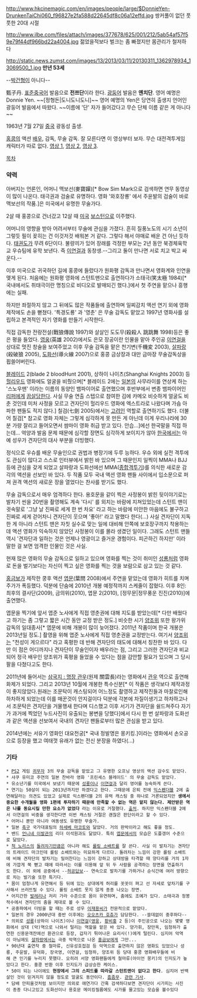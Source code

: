 http://www.hkcinemagic.com/en/images/people/large/$DonnieYen-DrunkenTaiChi060_f96827e2fa588d22645df8c06a12effd.jpg
쌍커풀이 없던 풋풋한 20대 시절

http://www.ilbe.com/files/attach/images/377678/625/001/212/5ab54af57f59e79f44df966bd22a4004.jpg
젊었을적보다 벌크는 좀 빠졌지만 몸관리가 철저하다

http://static.news.zumst.com/images/13/2013/03/11/20130311_1362978934_13069500_1.jpg
'''만년 53세'''

--[[박건형]]이 아니다--

甄子丹. [[표준중국어]] 발음으로 '''전쯔단'''이라 한다. [[광둥어]] 발음은 '''옌치단'''. 영어 예명은 Donnie Yen. ~~[정형돈|도니도니도니]~~ 영어 예명의 Yen은 당연히 출생지 언어인 광둥어 발음에서 따왔다. ~~이름에 '단' 자가 들어갔다고 무슨 단체 이름 같은 게 아니다~~

1963년 7월 27일 [[중국]] 광동성 출생.

[[홍콩]]의 액션 [[배우]], 감독, 무술 감독. 잘 모른다면 이 영상부터 보자. 무슨 대전격투게임 캐릭터가 따로 없다. [http://www.youtube.com/watch?v=7Wxwyn-26-k 영상 1], [http://www.youtube.com/watch?feature=player_embedded&v=KBnr3Rg4nkY 영상 2], [http://www.winnipegfreepress.com/wfptv/entertainment/top-10-donnie-yen-moments-205602031.html 영상 3].

[[목차]]

=== 약력 ===
아버지는 언론인, 어머니 맥보선(麥寶嬋)[* Bow Sim Mark으로 검색하면 연무 동영상이 많이 나온다. 태극권과 검술로 유명하다. 영화 '와호장룡' 에서 주윤발의 검술이 바로 맥보선의 작품.]은 미국에서 유명한 무술가다.

2살 때 홍콩으로 건너갔고 12살 때 [[미국]] [[보스턴]]으로 이주했다.

어머니의 영향을 받아 어려서부터 무술에 관심을 가졌다. 흔히 질풍노도의 시기 소년이 그렇듯 필이 꽂히는 건 이것저것 배워본 거 같다. 그렇다 해서 야매로 배운 건 아닌 듯하다. [[태권도]]가 무려 6단이다. 불량끼가 있어 장래를 걱정한 부모는 2년 동안 북경체육학교 우슈팀에 유학 보낸다. 즉 [[이연걸]]과 동창생.--그리고 둘이 만나면 서로 치고 박고 싸운다.--

이후 미국으로 귀국하던 길에 홍콩에 들렀다가 원화평 감독과 만나면서 영화계와 인연을 맺게 된다. 처음에는 원화평 영화에 스턴트맨으로 출연하다가 소태극(笑太極 1984)[* 국내에서도 취태극이란 명칭으로 비디오로 발매되긴 했다.]에서 첫 주연을 맡으나 흥행에는 실패.

하지만 좌절하지 않고 그 뒤에도 많은 작품들에 출연하며 일찌감치 액션 연기 외에 영화 제작에도 손을 뻗쳤다. '특경도룡' 과 '영춘' 은 무술 감독도 맡았고 1997년 영화사를 설립하고 본격적인 자기 영화를 만들기 시작한다.

직접 감독한 전랑전설(戰狼傳說 1997)와 살살인 도도무(殺殺人 跳跳舞 1998)등은 좋은 평을 들었다. [[영웅]](英雄 2002)에서도 은모 장공이란 인물을 맡아 주인공 [[이연걸]]을 상대로 멋진 창술을 보여주었고 이후 무술 감독을 맡은 천기변(千機変 2003), [[살파랑]](殺破狼 2005), [[도화선]](導火線 2007)으로 홍콩 금상장과 대만 금마장 무술감독상을 휩쓸어버린다.

[[블레이드(실사영화)|블레이드]] 2(blade 2 bloodHunt 2001), 상하이 나이츠(Shanghai Knights 2003) 등 [[헐리우드]] 영화에도 얼굴을 비췄으며[* 블레이드 2에는 [[일본]]의 사무라이를 연상케 하는 '스노우맨' 이라는 이름의 동양인 뱀파이어로 출연했으며 후반부에서 변종 뱀파이어인 [[리퍼]]에게 [[끔살]]당한다. 사실 무술 연출 스텝으로 참여한 김에 카메오 비슷하게 얼굴도 비춘 것인데 미처 사정을 모르고 견자단이 헐리우드 영화에 엑스트라로 나왔다며 가슴 아파한 팬들도 적지 않다.] 칠검(七劍 2005)에서는 [[고려]]인 역할로 출연하기도 했다. 더불어 칠검[* 참고로 영화 자체는 그렇게 심각하게 못 만든 게 아닌데 이게 우리나라에 30분 가량 잘리고 들어오면서 쌈마이 영화 취급 받고 있다. 안습...]에선 한국말을 직접 하는데... 억양과 발음 문제 때문에 심각할 장면도 심각하게 보이지가 않아 [[한국]]에서는 아예 성우가 견자단의 대사 부분을 더빙했다.

정식으로 우슈를 배운 무술인으로 권법과 병장기에 두루 능하다. 우슈 외에 실전 격투에도 관심이 많다고 스스로 인터뷰에서 밝힌 바 있으며 그 때문인지 일찍이 MMA나 BJJ 등에 관심을 갖게 되었고 살파랑과 도화선에선 MMA([[종합격투기]])를 의식한 새로운 감각의 액션을 선보인 바 있다. 두 작품 모두 국내 액션 영화 팬들 사이에서 입소문으로 퍼져 권격 액션의 새로운 장을 열었다는 찬사를 받기도 했다.

무술 감독으로서 매우 엄격하다 한다. 용호문을 같이 찍은 사정봉이 밝힌 뒷이야기로는 발차기 씬을 20번을 촬영해도 계속 '다시' 를 외치는 바람에 지쳐있었는데 스턴트 맨이 귓속말로 '그냥 날 진짜로 세게 한 번 차요' 라고 하는 바람에 미안한 마음에도 불구하고 진짜로 세게 걷어차니 견자단이 웃으며 '좋아!' 라고 말했다 한다(...) 사실 견자단이 지독한 게 아니라 스턴트 맨은 자칫 실수로 맞는 일에 대비해 안쪽에 보호장구까지 착용하는데 액션 영화가 익숙하지 않았던 사정봉이 이를 몰라 생겼던 일이다. 그래도 스턴트 맨들 역시 '견자단과 일하는 것은 언제나 영광이고 즐거운 경험이다. 피곤하긴 하지만' 이라 말한 걸 보면 엄격한 인물인 것은 사실.

현재 많은 영화의 무술 감독으로 일하고 있으며 영화를 찍는 것이 취미인 [[성룡]]처럼 영화로 돈을 벌기보다는 자신이 찍고 싶은 영화를 찍는 것을 보람으로 삼고 있는 것 같다.

[[홍금보]]가 제작한 쿵후 액션 [[엽문]](葉問 2008)에서 주연을 맡았는데 영화가 히트를 치며 주가가 폭등했다. 덕분에 단숨에 2010년 개봉 예정작까지 스케줄이 잡혔다. 이후 8인: 최후의 결사단(2009), 금의위(2010), 엽문 2(2010), [정무문|정무풍운 진진(2010)]에 출연했다.

엽문을 찍기에 앞서 엽준 노사에게 직접 영춘권에 대해 지도를 받았는데[* 다만 배웠다고 하기는 좀 그렇고 짧은 시간 동안 교정 받은 정도.] 비슷한 시기 [[양조위]] 또한 왕가위 감독의 일대종사[* 엽문에 비해 개봉이 많이 늦어졌다. 2011년 작품이며 한국 개봉은 2013년일 정도.] 촬영을 위해 엽준 노사에게 직접 영춘권을 교정받는다. 여기서 [[양조위]]는 "천성이 게으르다" 라고 혹평한 데 반해 견자단의 태도에 대해서 칭찬한 바 있다. 다만 이 점은 어디까지나 견자단이 무술인이자 배우라는 점, 그리고 그러한 견자단과 비교되어 정극 배우인 양조위가 혹평을 들었을 수 있다는 점을 감안할 필요가 있으며 그 당시 팔을 다쳤다고도 한다.

2011년에 들어서는 [[삼국지 : 명장 관우]](원제 關雲長)라는 영화에서 [[관우]] 역으로 출연해 화제가 되었다. 그리고 2013년 10월에 개봉한 특수신분[* 이 작품은 생각보다 제작과정이 좋지않았다.원래는 조문탁이 캐스팅되어 어느정도 촬영하고 제작진들과 마찰로인해 하차하게 되었는데 이를 매꾼것이 안지걸이다 덕분에 각본에 차질이생기고 하차하고나서 조문탁은 견자단을 거물행새 한다며 디스했고 이후 서기가 견자단을 쉴드쳐주다 자기가 과거에 찍었던 누드사진이 유출되는 봉변을 당했다]에서 다시 한 번 살파랑과 도화선과 같은 액션을 선보여서 국내의 견자단 팬들로부터 많은 관심을 받고 있다.

2014년에는 서유기 영화인 대요천궁[* 국내 정발명은 몽키킹.]이라는 영화에서 손오공으로 등장을 했고 여태껏 유래가 없는 전신 분장을 하였다(...)

=== 기타 ===
 * [[PS2]] 게임 [[귀무자]] 3의 무술 감독을 맡았고 그 유명한 오프닝 영상의 액션 감수도 맡았다.
 * 샤쿠 유미코 주연의 일본 찬바라 영화 '프린세스 블레이드' 의 무술 감독도 맡았다.
 * 유소년기를 미국에서 보냈기 때문에 [[성룡]]이나 [[이연걸]]과 달리 영어를 능숙하게 쓴다.
 * 연기는 50살이 되는 2013년까지만 하겠다고 한다. 그때문에 은퇴 전에 [[익스펜더블]] 2에 출연해달라는 의견도 있었고 실제로 익스펜더블 2의 유력 캐스팅 중 하나로 거론되었지만 {{{'}}}'''생에서 중요한 수개월을 영화 1편에 투자하기 때문에 만족할 수 없는 역은 맡지 않는다. 제안받은 역은 나를 동요시킬 만한 요소가 없었다'''{{{'}}} 라는 이유로 거절했다. [http://bbs2.ruliweb.daum.net/gaia/do/ruliweb/default/av/196/read?articleId=853070&bbsId=G003&itemId=13&pageIndex=1 출처]. 하지만 익스펜더블 2에서 이연걸의 비중을 생각한다면 이번 캐스팅 거절은 괜찮은 판단이라고 할 수 있다.
 * 어머니 뿐만 아니라 여동생도 유명한 무술가.
 * 일본 [[축구]] 국가대표팀의 [[하세베 마코토]]와 닮았다. 거의 판박이라고 해도 좋을 정도.
 * 밴드 [[언니네 이발관]]의 리더 이석원과도 닮았다. 특히 [[엽문]]에서의 모습은 도플갱어 수준으로 닮았다.
 * [[척 노리스]]의 [[돌려차기]]만큼은 아니라 해도 [[롤링 소배트]]를 잘 쓴다. 사실 이 발차기는 견자단의 트레이드 마크인데 롤링 소배트와는 미묘하게 다르다. 돌려차는 느낌이 강한 롤링 소배트에 비해 견자단의 발차기는 밀어찬다는 느낌이 강하고 상대방을 타격할 때 양다리를 거의 1자에 가깝게 쭉 뻗고 때에 따라서는 이를 이용해 앞 뒤 두 사람을 공격하는 장면을 연출하기도 한다. 이 외에 공중에서 --[[허공답보]]-- 연속으로 발차기를 가하거나 순식간에 여러 방향으로 차는 발기술 또한 특기다.
 * 몸이 엄청나게 유연해서 등 뒤에 있는 상대에게 허리를 꼿꼿이 펴고 선 자세로 앞차기를 구사해서 쓰러뜨릴 수 있다. 롤링 소배트 못지 않게 종종 나오는 장면.
 * 어지간한 [[발레리나]] 저리 가라 수준으로 몸이 유연하며, 춤에도 조예가 있다. 소태극과 정봉적수에서 견자단의 춤을 제대로 볼 수 있다.
 * 공중파에서 더빙을 할 때는 주로 성우 [[이재용]]씨가 전문적으로 맡았다.
 * 일본의 경우 2000년대 중반 이후에는 [[오오츠카 호츄]]가 담당한다. --쓸데없이 중후하다--
 * 의외로 [[성룡]](상하이 나이츠)이나 [[이연걸]]([[영웅]], [[황비홍]] 2 등)이 주인공으로 나오는 몇몇 영화에서 상대 (악)역으로 나와서 털리는 역할을 맡은 바 있다. 양가휘, 장만옥, 임청하가 출연한 신용문객잔에선 환관으로 등장, 갑자기 튀어나온 요리사(!)에게 털린다. 심지어 악역이 아님에도 [[살파랑]]에서는 극중 악역으로 나온 [[홍금보]]에게 그만...
 * 90년대 출연작 중 철마류, 신유성호접검 등 악역으로 출연하지 않은 영화도 있었으나 성룡, 주윤발, 유덕화, 장국영, 이연걸, 임청하, 양조위 등 당대 홍콩 영화배우들에 비해 큰 인기를 누리지 못했다. 오히려 서양 영화팬들에게 철마류(아이언 몽키)의 인지도가 높았다고 한다. 홍콩 반환 이후 인지도가 급상승한 케이스.
 * 50이 되는 나이에도 '''현장에서 그의 스피드를 따라갈 스턴트맨이 없다고 한다'''. 심지어 반백살인 것이 믿겨지지 않을 정도로 얼굴도 동안이다. [[흠좀무]]. [http://today.movie.naver.com/today/today.nhn?sectionCode=MOVIE_TUE&sectionId=927 관련 기사].
 * 담배 안피울것처럼 보이지만 의외로 애연가다 간혹 검색하다보면 견자단이 시가피는 사진이 종종 다니고있고 도화선이나 용호문 메이킹필름에도 시가를 물고있는 모습을 볼수있다
